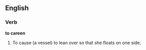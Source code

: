 ==English==

===Verb===

'''to careen'''

#To cause (a vessel) to lean over so that she floats on one side.